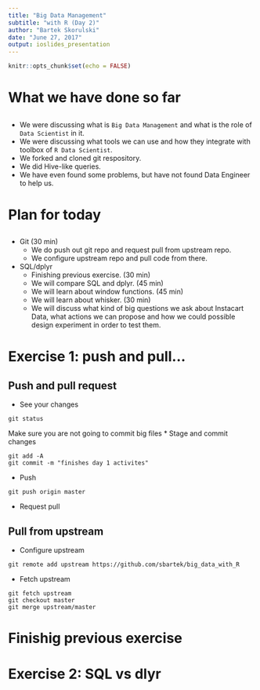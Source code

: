 ```yaml
---
title: "Big Data Management"
subtitle: "with R (Day 2)"
author: "Bartek Skorulski"
date: "June 27, 2017"
output: ioslides_presentation
---
```


```r
knitr::opts_chunk$set(echo = FALSE)
```

# What we have done so far

##

* We were discussing what is `Big Data Management` and what is the role of `Data Scientist` in it.
* We were discussing what tools we can use and how they integrate with toolbox of `R Data Scientist`.
* We forked and cloned git respository.
* We did Hive-like queries. 
* We have even found some problems, but have not found Data Engineer to help us. 

# Plan for today

##

* Git (30 min)
    - We do push out git repo and request pull from upstream repo.
    - We configure upstream repo and pull code from there.
* SQL/dplyr 
    - Finishing previous exercise. (30 min)
    - We will compare SQL and dplyr. (45 min)
    - We will learn about window functions. (45 min)
    - We will learn about whisker. (30 min)
    - We will discuss what kind of big questions we ask about Instacart Data, what
    actions we can propose and how we could possible design experiment in order to 
    test them.

# Exercise 1: push and pull...

## Push and pull request

* See your changes
```
git status
```
Make sure you are not going to commit big files
* Stage and commit changes
```
git add -A
git commit -m "finishes day 1 activites"
```
* Push
```
git push origin master
```
* Request pull

## Pull from upstream

* Configure upstream
```
git remote add upstream https://github.com/sbartek/big_data_with_R
```
* Fetch upstream
```
git fetch upstream
git checkout master
git merge upstream/master
```

# Finishig previous exercise

# Exercise 2: SQL vs dlyr

